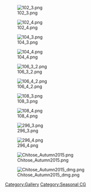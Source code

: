 [[File:102_3.png|left]]

[[File:102_4.png|left]]

[[File:104_3.png|left]]

[[File:104_4.png|left]]

[[File:106_3_2.png|left]]

[[File:106_4_2.png|left]]

[[File:108_3.png|left]]

[[File:108_4.png|left]]

[[File:296_3.png|left]]

[[File:296_4.png|left]]

[[File:Chitose_Autumn2015.png|left]]

[[File:Chitose_Autumn2015_dmg.png|left]]

[[Category:Gallery]] [[Category:Seasonal CG]]